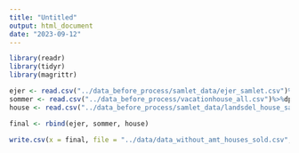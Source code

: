 ```yaml
---
title: "Untitled"
output: html_document
date: "2023-09-12"
---
```



```r
library(readr)
library(tidyr)
library(magrittr)
```


```r
ejer <- read.csv("../data_before_process/samlet_data/ejer_samlet.csv")%>%dplyr::select(-X)
sommer <- read.csv("../data_before_process/vacationhouse_all.csv")%>%dplyr::rename(Type = Category)
house <- read.csv("../data_before_process/samlet_data/landsdel_house_samlet.csv")%>%dplyr::select(-X)
```

```r
final <- rbind(ejer, sommer, house)
```


```r
write.csv(x = final, file = "../data/data_without_amt_houses_sold.csv", row.names=FALSE)
```




